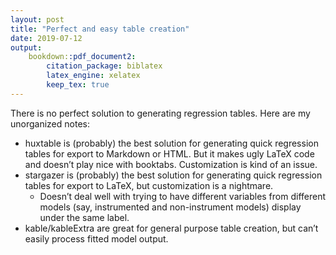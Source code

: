 ```yaml
---
layout: post
title: "Perfect and easy table creation"
date: 2019-07-12
output:
    bookdown::pdf_document2:
        citation_package: biblatex
        latex_engine: xelatex
        keep_tex: true
---
```


There is no perfect solution to generating regression tables. Here are my unorganized notes:

- huxtable is (probably) the best solution for generating quick regression tables for export to Markdown or HTML. But it makes ugly LaTeX code and doesn't play nice with booktabs. Customization is kind of an issue.
- stargazer is (probably) the best solution for generating quick regression tables for export to LaTeX, but customization is a nightmare.
  - Doesn't deal well with trying to have different variables from different models (say, instrumented and non-instrument models) display under the same label.
- kable/kableExtra are great for general purpose table creation, but can't easily process fitted model output.